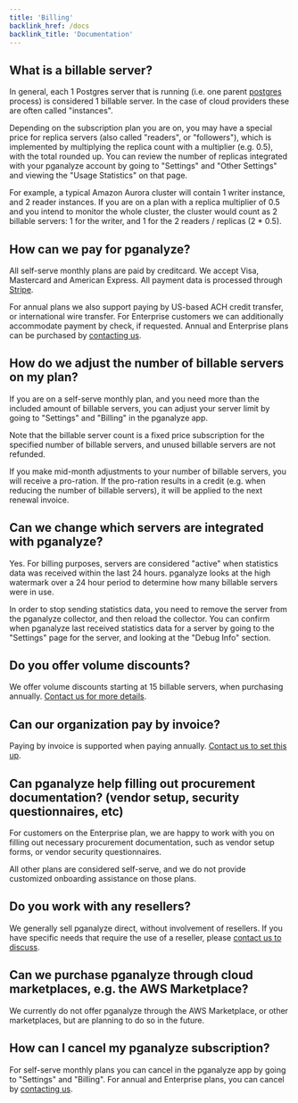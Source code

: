 ```yaml
---
title: 'Billing'
backlink_href: /docs
backlink_title: 'Documentation'
---
```


## What is a billable server?

In general, each 1 Postgres server that is running (i.e. one parent [postgres](https://www.postgresql.org/docs/current/app-postgres.html) process) is considered 1 billable server. In the case of cloud providers these are often called "instances".

Depending on the subscription plan you are on, you may have a special price for replica servers (also called "readers", or "followers"), which is implemented by multiplying the replica count with a multiplier (e.g. 0.5), with the total rounded up. You can review the number of replicas integrated with your pganalyze account by going to "Settings" and "Other Settings" and viewing the "Usage Statistics" on that page.

For example, a typical Amazon Aurora cluster will contain 1 writer instance, and 2 reader instances. If you are on a plan with a replica multiplier of 0.5 and you intend to monitor the whole cluster, the cluster would count as 2 billable servers: 1 for the writer, and 1 for the 2 readers / replicas (2 * 0.5).

## How can we pay for pganalyze?

All self-serve monthly plans are paid by creditcard. We accept Visa, Mastercard and American Express. All payment data is processed through [Stripe](https://stripe.com).

For annual plans we also support paying by US-based ACH credit transfer, or international wire transfer. For Enterprise customers we can additionally accommodate payment by check, if requested. Annual and Enterprise plans can be purchased by [contacting us](/contact).

## How do we adjust the number of billable servers on my plan?

If you are on a self-serve monthly plan, and you need more than the included amount of billable servers, you can adjust your server limit by going to "Settings" and "Billing" in the pganalyze app.

Note that the billable server count is a fixed price subscription for the specified number of billable servers, and unused billable servers are not refunded.

If you make mid-month adjustments to your number of billable servers, you will receive a pro-ration. If the pro-ration results in a credit (e.g. when reducing the number of billable servers), it will be applied to the next renewal invoice.

## Can we change which servers are integrated with pganalyze?

Yes. For billing purposes, servers are considered "active" when statistics data was received within the last 24 hours. pganalyze looks at the high watermark over a 24 hour period to determine how many billable servers were in use.

In order to stop sending statistics data, you need to remove the server from the pganalyze collector, and then reload the collector. You can confirm when pganalyze last received statistics data for a server by going to the "Settings" page for the server, and looking at the "Debug Info" section.

## Do you offer volume discounts?

We offer volume discounts starting at 15 billable servers, when purchasing annually. [Contact us for more details](/contact).

## Can our organization pay by invoice?

Paying by invoice is supported when paying annually. [Contact us to set this up](/contact).

## Can pganalyze help filling out procurement documentation? (vendor setup, security questionnaires, etc)

For customers on the Enterprise plan, we are happy to work with you on filling out necessary procurement documentation, such as vendor setup forms, or vendor security questionnaires.

All other plans are considered self-serve, and we do not provide customized onboarding assistance on those plans.

## Do you work with any resellers?

We generally sell pganalyze direct, without involvement of resellers. If you have specific needs that require the use of a reseller, please [contact us to discuss](/contact).

## Can we purchase pganalyze through cloud marketplaces, e.g. the AWS Marketplace?

We currently do not offer pganalyze through the AWS Marketplace, or other marketplaces, but are planning to do so in the future.

## How can I cancel my pganalyze subscription?

For self-serve monthly plans you can cancel in the pganalyze app by going to "Settings" and "Billing". For annual and Enterprise plans, you can cancel by [contacting us](/contact).
